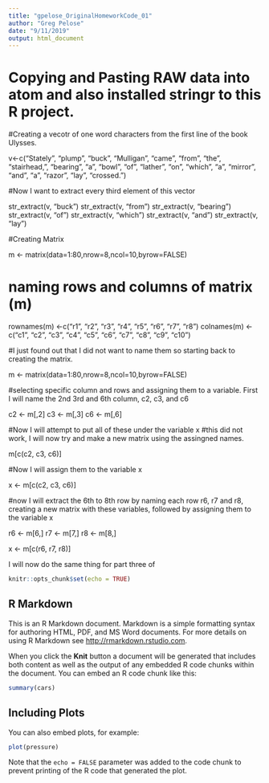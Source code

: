 ```yaml
---
title: "gpelose_OriginalHomeworkCode_01"
author: "Greg Pelose"
date: "9/11/2019"
output: html_document
---
```

# Copying and Pasting RAW data into atom and also installed stringr to this R project.

#Creating a vecotr of one word characters from the first line of the book Ulysses.

v<-c("Stately", "plump", "buck", "Mulligan", "came", "from", "the", "stairhead,", "bearing", "a", "bowl", "of", "lather", "on", "which", "a", "mirror", "and", "a", "razor", "lay", "crossed.")

#Now I want to extract every third element of this vector 

str_extract(v, "buck")
str_extract(v, "from")
str_extract(v, "bearing")
str_extract(v, "of")
str_extract(v, "which")
str_extract(v, "and")
str_extract(v, "lay")

#Creating Matrix 

m <- matrix(data=1:80,nrow=8,ncol=10,byrow=FALSE)

# naming rows and columns of matrix (m)

rownames(m) <-c("r1", "r2", "r3", "r4", "r5", "r6", "r7", "r8")
colnames(m) <-c("c1", "c2", "c3", "c4", "c5", "c6", "c7", "c8", "c9", "c10")

#I just found out that I did not want to name them so starting back to creating the matrix.

m <- matrix(data=1:80,nrow=8,ncol=10,byrow=FALSE)


#selecting specific column and rows and assigning them to a variable. First I will name the 2nd 3rd and 6th column, c2, c3, and c6 

c2 <- m[,2]
c3 <- m[,3]
c6 <- m[,6]

#Now I will attempt to put all of these under the variable x
#this did not work, I will now try and make a new matrix using the assingned names. 

m[c(c2, c3, c6)]

#Now I will assign them to the variable x

x <- m[c(c2, c3, c6)]

#now I will extract the 6th to 8th row by naming each row r6, r7 and r8, creating a new matrix with these variables, followed by assigning them to the variable x

r6 <- m[6,]
r7 <- m[7,]
r8 <- m[8,]

x <- m[c(r6, r7, r8)]

I will now do the same thing for part three of 











```r
knitr::opts_chunk$set(echo = TRUE)
```

## R Markdown

This is an R Markdown document. Markdown is a simple formatting syntax for authoring HTML, PDF, and MS Word documents. For more details on using R Markdown see <http://rmarkdown.rstudio.com>.

When you click the **Knit** button a document will be generated that includes both content as well as the output of any embedded R code chunks within the document. You can embed an R code chunk like this:

```r
summary(cars)
```

## Including Plots

You can also embed plots, for example:

```r
plot(pressure)
```

Note that the `echo = FALSE` parameter was added to the code chunk to prevent printing of the R code that generated the plot.
